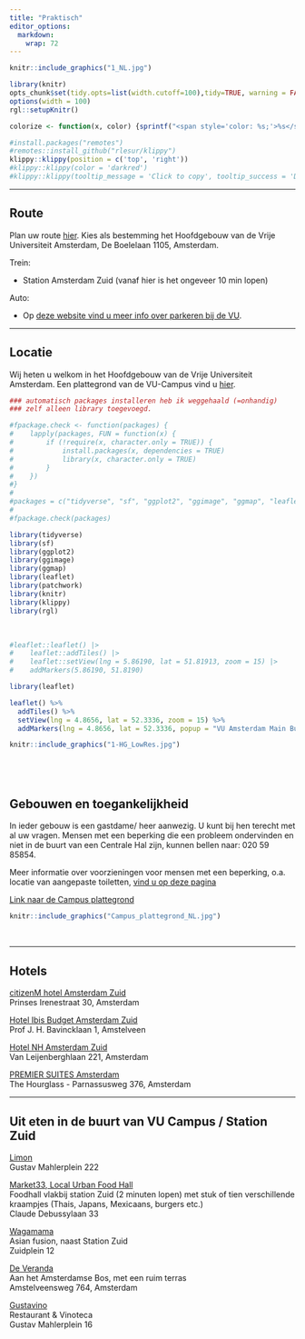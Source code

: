 ```yaml
---
title: "Praktisch"
editor_options:
  markdown:
    wrap: 72
---
```


```r
knitr::include_graphics("1_NL.jpg")
```

```{=html}
<!---
https://stackoverflow.com/questions/30110377/saving-leaflet-output-as-html
--->
```
```r
library(knitr)
opts_chunk$set(tidy.opts=list(width.cutoff=100),tidy=TRUE, warning = FALSE, message = FALSE,comment = "#>", cache=TRUE, class.source=c("test"), class.output=c("test2"), cache.lazy = FALSE, echo = FALSE)
options(width = 100) 
rgl::setupKnitr()

colorize <- function(x, color) {sprintf("<span style='color: %s;'>%s</span>", color, x) }

```

```r
#install.packages("remotes")
#remotes::install_github("rlesur/klippy")
klippy::klippy(position = c('top', 'right'))
#klippy::klippy(color = 'darkred')
#klippy::klippy(tooltip_message = 'Click to copy', tooltip_success = 'Done')
```

------------------------------------------------------------------------

## Route

Plan uw route [hier](https://maps.app.goo.gl/2DGq2o79JUx8Rbmr5). Kies
als bestemming het Hoofdgebouw van de Vrije Universiteit Amsterdam, De
Boelelaan 1105, Amsterdam.

Trein:

-   Station Amsterdam Zuid (vanaf hier is het ongeveer 10 min lopen)

Auto:

-   Op [deze website vind u meer info over parkeren bij de VU](https://www.parkerenbijvu.nl/).

------------------------------------------------------------------------

## Locatie

Wij heten u welkom in het Hoofdgebouw van de Vrije Universiteit
Amsterdam. Een plattegrond van de VU-Campus vind u
[hier](https://assets-us-01.kc-usercontent.com/d8b6f1f5-816c-005b-1dc1-e363dd7ce9a5/5dab4300-e3ae-443f-8136-f1c2489af3ef/Campus%20plattegrond%20NL%20dec24.pdf).

```r

### automatisch packages installeren heb ik weggehaald (=onhandig)
### zelf alleen library toegevoegd.

#fpackage.check <- function(packages) {
#    lapply(packages, FUN = function(x) {
#        if (!require(x, character.only = TRUE)) {
#            install.packages(x, dependencies = TRUE)
#            library(x, character.only = TRUE)
#        }
#    })
#}
#
#packages = c("tidyverse", "sf", "ggplot2", "ggimage", "ggmap", "leaflet", "patchwork")
#
#fpackage.check(packages)

library(tidyverse)
library(sf)
library(ggplot2)
library(ggimage)
library(ggmap)
library(leaflet)
library(patchwork)
library(knitr)
library(klippy)
library(rgl)

```
<br>

```r
#leaflet::leaflet() |>
#    leaflet::addTiles() |>
#    leaflet::setView(lng = 5.86190, lat = 51.81913, zoom = 15) |>
#    addMarkers(5.86190, 51.8190)

library(leaflet)

leaflet() %>%
  addTiles() %>%
  setView(lng = 4.8656, lat = 52.3336, zoom = 15) %>%
  addMarkers(lng = 4.8656, lat = 52.3336, popup = "VU Amsterdam Main Building")

```

```r
knitr::include_graphics("1-HG_LowRes.jpg")
```
 
<br>
------------------------------------------------------------------------

## Gebouwen en toegankelijkheid

In ieder gebouw is een gastdame/ heer aanwezig. U kunt bij hen terecht met al uw vragen. Mensen met een beperking die een probleem ondervinden en niet in de buurt van een Centrale Hal zijn, kunnen bellen naar: 020 59 85854.

Meer informatie over voorzieningen voor mensen met een beperking, o.a. locatie van aangepaste toiletten,
[vind u op deze pagina](https://vu.nl/nl/over-de-vu/meer-over/voorzieningen-voor-mensen-met-een-beperking)

[Link naar de Campus plattegrond](https://vu.nl/nl/over-de-vu/meer-over/plattegrond-vu-campus)
<br>
```r
knitr::include_graphics("Campus_plattegrond_NL.jpg")
```
 
<br>

------------------------------------------------------------------------

## Hotels

[citizenM hotel Amsterdam Zuid](https://www.citizenm.com/nl/hotels/europa/amsterdam/zuid-hotel?utm_source=google&utm_medium=cpc&utm_campaign=o:NL-m:CM-ch:SEA-ph:ALWON-l:NL-cat:HT-ct:BRAND-dco:NL-r:D-cit:AMSTERDAM-h:ALL&gad_source=1&gad_campaignid=16101105357&gclid=CjwKCAjw_pDBBhBMEiwAmY02Npl9SkdxYdkvgWoxq33e2hNKledtl-BhJvMiPNx2Rb6VtKbF4GoX3BoCoB0QAvD_BwE)\
Prinses Irenestraat 30, Amsterdam

[Hotel Ibis Budget Amsterdam Zuid](https://all.accor.com/hotel/A3P2/index.nl.shtml)\
Prof J. H. Bavincklaan 1, Amstelveen

[Hotel NH Amsterdam Zuid](https://www.nh-hotels.com/en/hotel/nh-amsterdam-zuid?campid=8435708&utm_campaign=nh_hotel&utm_source=google&utm_medium=cpc&utm_id=22343106421&utm_source_platform=sa360&gclsrc=aw.ds&gad_source=1&gad_campaignid=22343106421&gclid=CjwKCAjw_pDBBhBMEiwAmY02NriPEjw6PAyOizslYFsyqsSnj_ZM0KErS66xFf4sFOJRsP4wcuL1MxoCdvkQAvD_BwE)\
Van Leijenberghlaan 221, Amsterdam

[PREMIER SUITES Amsterdam](https://www.premiersuiteseurope.com/nl/locaties/nederland/amsterdam/serviced-apartments-amsterdam)\
The Hourglass - Parnassusweg 376, Amsterdam

------------------------------------------------------------------------
## Uit eten in de buurt van VU Campus / Station Zuid

[Limon](https://limon.amsterdam/) <br>
Gustav Mahlerplein 222

[Market33, Local Urban Food Hall](https://market33.nl/nl/)\
Foodhall vlakbij station Zuid (2 minuten lopen) met stuk of tien verschillende kraampjes (Thais, Japans, Mexicaans, burgers etc.) <br> Claude Debussylaan 33

[Wagamama](https://www.wagamama.nl/restaurants/zuidplein)\
Asian fusion, naast Station Zuid <br> 
Zuidplein 12

[De Veranda](https://deveranda.nl/) <br>
Aan het Amsterdamse Bos, met een ruim terras <br>
Amstelveensweg 764, Amsterdam

[Gustavino](https://www.restaurantgustavino.nl/) <br>
Restaurant & Vinoteca <br>
Gustav Mahlerplein 16


